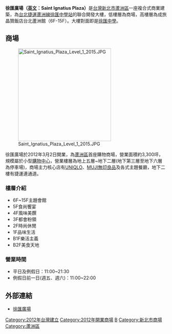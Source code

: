 {{Shopping Bazaar Information
| company_name       = 徐匯廣場
| company_name_en    = Saint Ignatius Plaza
| company_logo       = [[File:St._Ignatius_Plaza_20130615.jpg|230px]]
| company_slogan     = 
| abbreviated_name   = 
| open_date          = 2012年
| closing_date       =
| country            = 新北市
| location           = {{flagicon|TWN}} [[新北市|新北市]][[蘆洲區|蘆洲區]]中山一路8號
| zip_code           = 
| telephone_no       = +886 2 7717-1688
| floors             = 地上15層、地下6層
| floor_area         = 3,300坪(僅計B2~5F)
| parking            = 
| developer          = 
| key_people         = 
| manager            = 富麗生活事業股份有限公司 
| major_shareholder  =
| num_employees      = 
| revenue            = 
| accounting_period  = 
| parent             = 
| homepage           = http://www.iplaza.com.tw/
| footnotes          =
| width              = 300px
}}

'''徐匯廣場（[[英文|英文]]：Saint Ignatius Plaza）'''是[[台灣|台灣]][[新北市|新北市]][[蘆洲區|蘆洲區]]一座複合式商業建築，為[[台北捷運蘆洲線|台北捷運蘆洲線]][[徐匯中學站|徐匯中學站]]的聯合開發大樓，低樓層為商場，高樓層為成旅晶贊飯店台北蘆洲館（6F-15F）。大樓對面即是[[新北市私立徐匯高級中學|徐匯中學]]。

==商場==
[[File:Saint_Ignatius_Plaza_Level_1_2015.JPG|290px]]

徐匯廣場於2012年3月2日開業，為[[蘆洲區|蘆洲區]]首座購物商場，營業面積約3,300坪，規模屬於小型[[購物中心|購物中心]]，營業樓層為地上五層~地下二層(地下第三層至地下六層為停車場)，商場主力核心店有[[UNIQLO|UNIQLO]]、[[無印良品|MUJI無印良品]]及各式主題餐廳，地下二樓有捷運連通道。

===樓層介紹===
*6F~15F主題會館
*5F食尚饗宴
*4F風味美饌
*3F都會粉領
*2F時尚休閒
*1F品味生活
*B1F樂活主義
*B2F美食天地

===營業時間===
*平日及例假日：11:00~21:30
*例假日前一日(週五、週六)：11:00~22:00

==外部連結==
*[http://www.iplaza.com.tw/ 徐匯廣場] {{Wayback|url=http://www.iplaza.com.tw/ |date=20220418031251 }}

{{台灣購物中心}}

[[Category:2012年台灣建立|Category:2012年台灣建立]]
[[Category:2012年開業商場|Category:2012年開業商場]]
[[Category:台灣購物中心|B]]
[[Category:新北市商場|Category:新北市商場]]
[[Category:蘆洲區|Category:蘆洲區]]